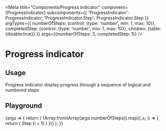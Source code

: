 
<Meta
  title="Components/Progress indicator"
  component={ProgressIndicator}
  subcomponents={{
      'ProgressIndicator': ProgressIndicator,
      'ProgressIndicator.Step': ProgressIndicator.Step
  }}
  argTypes={{
    numberOfSteps: {control: {type: 'number', min: 1, max: 10}},
    completedStep: {control: {type: 'number', min: 1, max: 10}},
    children: {table: {disable:true}}
  }}
  args={{numberOfSteps: 3, completedStep: 1}}
/>

# Progress indicator

## Usage

Progress indicator display progress through a sequence of logical and numbered steps

## Playground

<Canvas>
  <Story name="Standard">
    {args => {
      return (
        <ProgressIndicator>
          {Array.from(Array(args.numberOfSteps)).map((_x, i) => {
            return (
              <ProgressIndicator.Step
                  key={i}
                  completed={i < args.completedStep}
              >
                  Step {i + 1}
              </ProgressIndicator.Step>
            )
          })}
        </ProgressIndicator>
      );
    }}
  </Story>
</Canvas>

<ArgsTable story="Standard" />
